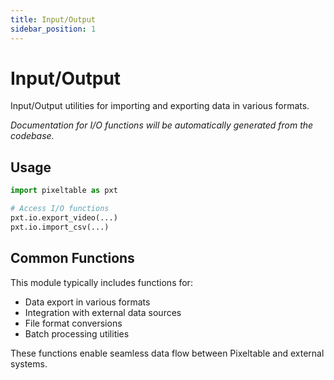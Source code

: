 ```yaml
---
title: Input/Output
sidebar_position: 1
---
```


# Input/Output

Input/Output utilities for importing and exporting data in various formats.

*Documentation for I/O functions will be automatically generated from the codebase.*

## Usage

```python
import pixeltable as pxt

# Access I/O functions
pxt.io.export_video(...)
pxt.io.import_csv(...)
```

## Common Functions

This module typically includes functions for:
- Data export in various formats
- Integration with external data sources
- File format conversions
- Batch processing utilities

These functions enable seamless data flow between Pixeltable and external systems.
